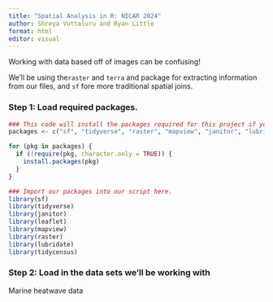```yaml
---
title: "Spatial Analysis in R: NICAR 2024"
author: Shreya Vuttaluru and Ryan Little
format: html
editor: visual
---
```


Working with data based off of images can be confusing! 

We'll be using the`raster` and `terra` and package for extracting information from our files, and `sf` fore more traditional spatial joins. 

### Step 1: Load required packages.

```r

### This code will install the packages required for this project if you don't already have them installed.
packages <- c("sf", "tidyverse", "raster", "mapview", "janitor", "lubridate", "tidycensus", "terra")

for (pkg in packages) {
  if (!require(pkg, character.only = TRUE)) {
    install.packages(pkg)
  }
}

### Import our packages into our script here.
library(sf)
library(tidyverse)
library(janitor)
library(leaflet)
library(mapview)
library(raster)
library(lubridate)
library(tidycensus)

```

### Step 2: Load in the data sets we'll be working with 

Marine heatwave data



